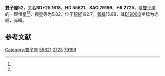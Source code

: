 {{Starbox begin
| name = 雙子座52
}}
{{Starbox observe
| epoch = [[J2000.0|J2000.0]]
| constell = [[雙子座|雙子座]]<ref name=SIMBAD>{{cite web
 | url=http://simbad.u-strasbg.fr/simbad/sim-id?Ident=HR+2725
 | title=Pulsating variable Star
 | publisher=Centre de Données astronomiques de Strasbourg
 | work=SIMBAD
 | accessdate=2012-07-13
 | archive-date=2019-08-12
 | archive-url=https://web.archive.org/web/20190812201708/http://simbad.u-strasbg.fr/simbad/sim-id?Ident=HR+2725
 }}</ref><ref name=DATA>{{cite web
 | url=http://vizier.u-strasbg.fr/viz-bin/VizieR-5?-out.add=.&-source=5050&-corr=PK=HR&-out.max=9999&HR=2725
 | title=VizieR Detailed Page
 | accessdate=2012-07-13
 | archive-date=2016-03-04
 | archive-url=https://web.archive.org/web/20160304211554/http://vizier.u-strasbg.fr/viz-bin/VizieR-5?-out.add=.&-source=5050&-corr=PK=HR&-out.max=9999&HR=2725
 | dead-url=no
 }}</ref>
| 星官 = 
| ra = {{RA|7|14|41.9}}<ref name=SIMBAD /><ref name=DATA />
| dec = {{DEC|+24|53|6}}<ref name=SIMBAD /><ref name=DATA />
| appmag_v = 5.82<ref name=SIMBAD /><ref name=DATA />
}}
{{Starbox character
| class = M1III<ref name=SIMBAD /><ref name=DATA />
| b-v = 1.56<ref name=SIMBAD /><ref name=DATA />
| u-b = 1.83<ref name=SIMBAD /><ref name=DATA />
| r-i = <ref name=SIMBAD /><ref name=DATA />
| variable = 
}}
{{Starbox astrometry
| radial_v = 1.83
| prop_mo_ra = 47
| parallax = 
| p_error = 
}}
{{Starbox catalog
| names =BD+25 1618，[[SAO星表|SAO]] 79199，[[HD星表|HD]] 55621，[[HR星表|HR]] 2725}}
{{Starbox reference |Simbad=HR+2725}}
{{Starbox end}}

'''雙子座52'''，又名'''BD+25 1618'''，'''HD 55621'''、'''SAO 79199'''、'''HR 2725'''，是[[雙子座|雙子座]]的一颗恒星<ref name=SIMBAD /><ref name=DATA />，视星等为5.82，位于[[銀道座標系|銀經]]192.7，[[銀道座標系|銀緯]]15.88，其[[B1900.0|B1900.0]]坐标为赤經{{RA|7|8|35}}，赤緯{{DEC|+25|15.88|31}}。

== 参考文献 ==
{{reflist}}

{{star-stub}}

{{雙子座恒星}}
{{星官|天樽|3|9}}
[[Category:雙子座|Category:雙子座]]
[[Category:HD和HDE天體|55621]]
[[Category:HR天體|2725]]
[[Category:SAO天體|79199]]